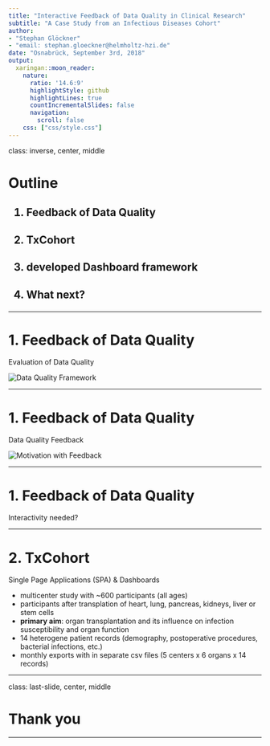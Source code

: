 ```yaml
---
title: "Interactive Feedback of Data Quality in Clinical Research"
subtitle: "A Case Study from an Infectious Diseases Cohort"
author: 
- "Stephan Glöckner"
- "email: stephan.gloeckner@helmholtz-hzi.de"
date: "Osnabrück, September 3rd, 2018"
output:
  xaringan::moon_reader:
    nature:
      ratio: '14.6:9'
      highlightStyle: github
      highlightLines: true
      countIncrementalSlides: false
      navigation:
        scroll: false
    css: ["css/style.css"]
---
```


class: inverse, center, middle

# Outline

<h2>1. Feedback of Data Quality</h2> 

<h2>2. TxCohort</h2>

<h2>3. developed Dashboard framework</h2>

<h2>4. What next?</h2>


---

# 1. Feedback of Data Quality
Evaluation of Data Quality 

<img class="frame-image" src="pics/framework_weiskopf.png" alt="Data Quality Framework">

---

# 1. Feedback of Data Quality
Data Quality Feedback

<img class="motiv-image" src="pics/motivation.png" alt="Motivation with Feedback">

---


# 1. Feedback of Data Quality
Interactivity needed?




---


# 2. TxCohort
Single Page Applications (SPA) & Dashboards


* multicenter study with ~600 participants (all ages)
* participants after transplation of heart, lung, pancreas, kidneys, liver or stem cells
* __primary aim__: organ transplantation and its influence on infection susceptibility and organ function
* 14 heterogene patient records (demography, postoperative procedures, bacterial infections, etc.)
* monthly exports with in separate csv files (5 centers x 6 organs x 14 records)







---

class: last-slide, center, middle

# Thank you

---